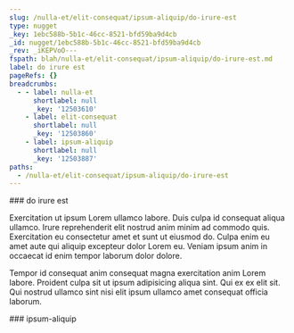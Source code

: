 ```yaml
---
slug: /nulla-et/elit-consequat/ipsum-aliquip/do-irure-est
type: nugget
_key: 1ebc588b-5b1c-46cc-8521-bfd59ba9d4cb
_id: nugget/1ebc588b-5b1c-46cc-8521-bfd59ba9d4cb
_rev: _iKEPVoO---
fspath: blah/nulla-et/elit-consequat/ipsum-aliquip/do-irure-est.md
label: do irure est
pageRefs: {}
breadcrumbs:
  - - label: nulla-et
      shortlabel: null
      _key: '12503610'
    - label: elit-consequat
      shortlabel: null
      _key: '12503860'
    - label: ipsum-aliquip
      shortlabel: null
      _key: '12503887'
paths:
  - /nulla-et/elit-consequat/ipsum-aliquip/do-irure-est
---
```


<NuggetArea>
<Nugget slug="/nulla-et/elit-consequat/ipsum-aliquip/do-irure-est" type="nugget" _key="1ebc588b-5b1c-46cc-8521-bfd59ba9d4cb" _id="nugget/1ebc588b-5b1c-46cc-8521-bfd59ba9d4cb" _rev="_iKEPVoO---" fspath="blah/nulla-et/elit-consequat/ipsum-aliquip/do-irure-est.md" label="do irure est" paths="/nulla-et/elit-consequat/ipsum-aliquip/do-irure-est">
<NuggetBody>
### do irure est

Exercitation ut ipsum Lorem ullamco labore. Duis culpa id consequat aliqua ullamco. Irure reprehenderit elit nostrud anim minim ad commodo quis. Exercitation eu consectetur amet et sunt ut eiusmod do. Culpa enim eu amet aute qui aliquip excepteur dolor Lorem eu. Veniam ipsum anim in occaecat id enim tempor laborum dolor dolore.

Tempor id consequat anim consequat magna exercitation anim Lorem labore. Proident culpa sit ut ipsum adipisicing aliqua sint. Qui ex ex elit sit. Qui nostrud ullamco sint nisi elit ipsum ullamco amet consequat officia laborum.

</NuggetBody>
<Breadcrumbs>
<Crumbs>
<Crumb _key="12503610" label="nulla-et" /><Crumb _key="12503860" label="elit-consequat" /><Crumb _key="12503887" label="ipsum-aliquip" />
</Crumbs>
</Breadcrumbs>
</Nugget>

<NuggetsInbound>
</NuggetsInbound>
<NuggetsOutbound>
</NuggetsOutbound>
</NuggetArea>
<PassagesInbound>
<Passage direction="inbound" type="passage" _key="12503887" _id="passage/12503887" _rev="_iKEPVoK--A" label="ipsum-aliquip" passage="ipsum-aliquip" fspath="blah/nulla-et/elit-consequat/ipsum-aliquip" paths="/nulla-et/elit-consequat/ipsum-aliquip" slug="/nulla-et/elit-consequat/ipsum-aliquip">
<NuggetBody>
### ipsum-aliquip

</NuggetBody>
<Breadcrumbs>
<Crumbs>
<Crumb _key="12503610" label="nulla-et" /><Crumb _key="12503860" label="elit-consequat" />
</Crumbs>
</Breadcrumbs>
</Passage>

</PassagesInbound>
<PassagesOutbound>
</PassagesOutbound>